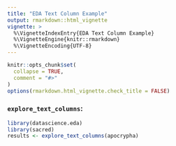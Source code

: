 ```yaml
---
title: "EDA Text Column Example"
output: rmarkdown::html_vignette
vignette: >
  %\VignetteIndexEntry{EDA Text Column Example}
  %\VignetteEngine{knitr::rmarkdown}
  %\VignetteEncoding{UTF-8}
---
```


```r
knitr::opts_chunk$set(
  collapse = TRUE,
  comment = "#>"
)
options(rmarkdown.html_vignette.check_title = FALSE)
```

### `explore_text_columns`:

```r
library(datascience.eda)
library(sacred)
results <- explore_text_columns(apocrypha)
```

